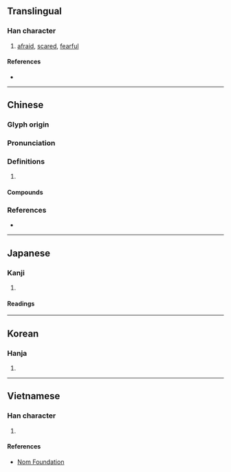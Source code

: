{{also|慑}}
{{character info/new}}
==Translingual==

===Han character===
{{Han char|rn=61|rad=心|as=18|sn=21|four=91041|canj=PSJJ|ids=⿰忄聶}}

# [[afraid]], [[scared]], [[fearful]]

====References====
* {{Han ref|kx=0409.020|dkj=11498|dj=0751.070|hdz=42371.060|uh=61FE|ud=25086|bh=C4E0|bd=50400}}

----

==Chinese==
{{zh-forms|s=慑}}

===Glyph origin===
{{Han etym}}

===Pronunciation===
{{zh-pron
|m=懾
|c=zip3,sip3
|mn=liap
|mc=y
|oc=y
|cat=
}}

===Definitions===
{{zh-hanzi}}

# {{rfdef|zh}}

====Compounds====
{{zh-der|心驚膽懾|懾人|懾人心魄|懾息|懾慴|懾服|膽懾|臨難不懾|臨難無懾|鎮懾|隘懾|震懾}}

===References===
* {{R:yue:Hanzi}}

----

==Japanese==

===Kanji===
{{ja-kanji|grade=|rs=心18}}

# {{rfdef|ja|sort=心18}}

====Readings====
{{ja-readings
|goon=しょう<せふ
|kanon=しょう<せふ
|kun=おそ-れる}}

----

==Korean==

===Hanja===
{{ko-hanja|hangeul=섭|eumhun=|rv=seop|mr=sŏp|y=sep}}

# {{rfdef|ko|sort=心18}}

----

==Vietnamese==

===Han character===
{{vi-hantu|[[nhiếp]], [[phập]]|rs=心18}}

# {{rfdef|vi|sort=心18}}

====References====
* [http://nomfoundation.org/common/nom_details.php?codepoint=61fe Nom Foundation]